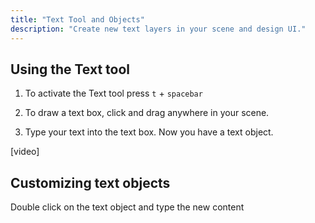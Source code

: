 ```yaml
---
title: "Text Tool and Objects"
description: "Create new text layers in your scene and design UI."
---
```


## Using the Text tool

1. To activate the Text tool press `t` + `spacebar`

2. To draw a text box, click and drag anywhere in your scene.

3. Type your text into the text box. Now you have a text object.

\[video]

## Customizing text objects

<AccordionGroup>
  <Accordion title="Editing contents of a text object" defaultOpen={false}>
    Double click on the text object and type the new content
  </Accordion>

  <Accordion title="Adjusting text properties" defaultOpen={false}>

  </Accordion>

  <Accordion title="Uploading custom fonts" defaultOpen={false}>

  </Accordion>
</AccordionGroup>

##